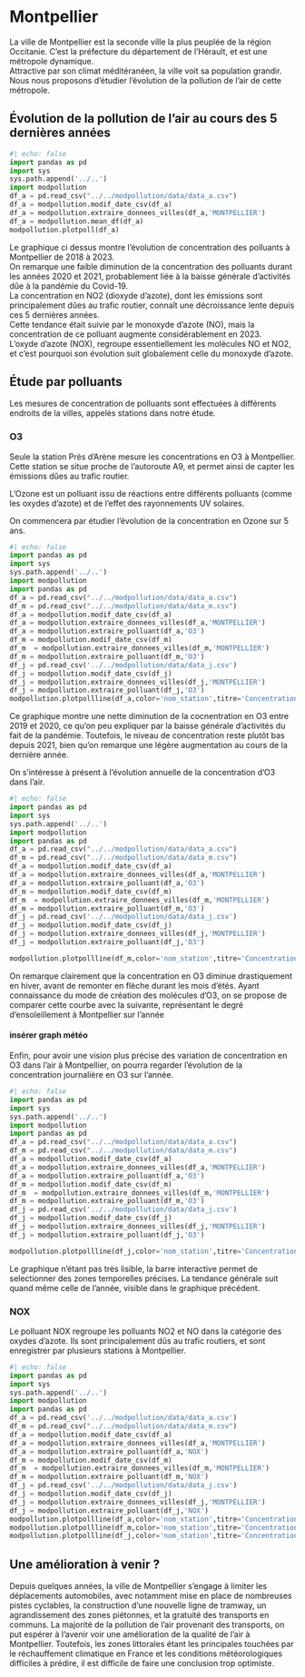 # Montpellier

La ville de Montpellier est la seconde ville la plus peuplée de la région Occitanie. C'est la préfecture du département de l'Hérault, et est une métropole dynamique.    
Attractive par son climat méditéranéen, la ville voit sa population grandir.    
Nous nous proposons d'étudier l'évolution de la pollution de l'air de cette métropole.   

## Évolution de la pollution de l'air au cours des 5 dernières années

```python
#| echo: false
import pandas as pd
import sys
sys.path.append('../..')
import modpollution
df_a = pd.read_csv("../../modpollution/data/data_a.csv")
df_a = modpollution.modif_date_csv(df_a)
df_a = modpollution.extraire_donnees_villes(df_a,'MONTPELLIER')
df_a = modpollution.mean_df(df_a)
modpollution.plotpoll(df_a)
```

Le graphique ci dessus montre l'évolution de concentration des polluants à Montpellier de 2018 à 2023.   
On remarque une faible diminution de la concentration des polluants durant les années 2020 et 2021, probablement liée à la baisse générale d'activités dûe à la pandémie du Covid-19.   
La concentration en NO2 (dioxyde d'azote), dont les émissions sont principalement dûes au trafic routier, connaît une décroissance lente depuis ces 5 dernières années.   
Cette tendance était suivie par le monoxyde d'azote (NO), mais la concentration de ce polluant augmente considérablement en 2023.   
L'oxyde d'azote (NOX), regroupe essentiellement les molécules NO et NO2, et c'est pourquoi son évolution suit globalement celle du monoxyde d'azote.    

## Étude par polluants 

Les mesures de concentration de polluants sont effectuées à différents endroits de la villes, appelés stations dans notre étude. 

### O3

Seule la station Près d'Arène mesure les concentrations en O3 à Montpellier. Cette station se situe proche de l'autoroute A9, et permet ainsi de capter les émissions dûes au trafic routier.   

L'Ozone est un polluant issu de réactions entre différents polluants (comme les oxydes d’azote) et de l’effet des rayonnements UV solaires.    

On commencera par étudier l'évolution de la concentration en Ozone sur 5 ans.

```python
#| echo: false
import pandas as pd
import sys
sys.path.append('../..')
import modpollution
import pandas as pd
df_a = pd.read_csv("../../modpollution/data/data_a.csv")
df_m = pd.read_csv("../../modpollution/data/data_m.csv")
df_a = modpollution.modif_date_csv(df_a)
df_a = modpollution.extraire_donnees_villes(df_a,'MONTPELLIER')
df_a = modpollution.extraire_polluant(df_a,'O3')
df_m = modpollution.modif_date_csv(df_m)
df_m  = modpollution.extraire_donnees_villes(df_m,'MONTPELLIER')
df_m = modpollution.extraire_polluant(df_m,'O3')
df_j = pd.read_csv('../../modpollution/data/data_j.csv')
df_j = modpollution.modif_date_csv(df_j)
df_j = modpollution.extraire_donnees_villes(df_j,'MONTPELLIER')
df_j = modpollution.extraire_polluant(df_j,'O3')
modpollution.plotpollline(df_a,color='nom_station',titre='Concentration O3 à Montpellier par station (5 dernières années)')

```

Ce graphique montre une nette diminution de la cocnentration en O3 entre 2019 et 2020, ce qu'on peu expliquer par la baisse générale d'activités du fait de la pandémie. Toutefois, le niveau de concentration reste plutôt bas depuis 2021, bien qu'on remarque une légère augmentation au cours de la dernière année.   

    
        

On s'intéresse à présent à l'évolution annuelle de la concentration d'O3 dans l'air. 

```python
#| echo: false
import pandas as pd
import sys
sys.path.append('../..')
import modpollution
import pandas as pd
df_a = pd.read_csv("../../modpollution/data/data_a.csv")
df_m = pd.read_csv("../../modpollution/data/data_m.csv")
df_a = modpollution.modif_date_csv(df_a)
df_a = modpollution.extraire_donnees_villes(df_a,'MONTPELLIER')
df_a = modpollution.extraire_polluant(df_a,'O3')
df_m = modpollution.modif_date_csv(df_m)
df_m  = modpollution.extraire_donnees_villes(df_m,'MONTPELLIER')
df_m = modpollution.extraire_polluant(df_m,'O3')
df_j = pd.read_csv('../../modpollution/data/data_j.csv')
df_j = modpollution.modif_date_csv(df_j)
df_j = modpollution.extraire_donnees_villes(df_j,'MONTPELLIER')
df_j = modpollution.extraire_polluant(df_j,'O3')

modpollution.plotpollline(df_m,color='nom_station',titre='Concentration O3 à Montpellier en 2022-2023')

```

On remarque clairement que la concentration en O3 diminue drastiquement en hiver, avant de remonter en flèche durant les mois d'étés. Ayant connaissance du mode de création des molécules d'O3, on se propose de comparer cette courbe avec la suivante, représentant le degré d'ensoleillement à Montpellier sur l'année

#### insérer graph météo


Enfin, pour avoir une vision plus précise des variation de concentration en O3 dans l'air à Montpellier, on pourra regarder l'évolution de la concentration journalière en O3 sur l'année.


```python
#| echo: false
import pandas as pd
import sys
sys.path.append('../..')
import modpollution
import pandas as pd
df_a = pd.read_csv("../../modpollution/data/data_a.csv")
df_m = pd.read_csv("../../modpollution/data/data_m.csv")
df_a = modpollution.modif_date_csv(df_a)
df_a = modpollution.extraire_donnees_villes(df_a,'MONTPELLIER')
df_a = modpollution.extraire_polluant(df_a,'O3')
df_m = modpollution.modif_date_csv(df_m)
df_m  = modpollution.extraire_donnees_villes(df_m,'MONTPELLIER')
df_m = modpollution.extraire_polluant(df_m,'O3')
df_j = pd.read_csv('../../modpollution/data/data_j.csv')
df_j = modpollution.modif_date_csv(df_j)
df_j = modpollution.extraire_donnees_villes(df_j,'MONTPELLIER')
df_j = modpollution.extraire_polluant(df_j,'O3')

modpollution.plotpollline(df_j,color='nom_station',titre='Concentration O3 à Montpellier le mois dernier')
```

Le graphique n'étant pas très lisible, la barre interactive permet de selectionner des zones temporelles précises. 
La tendance générale suit quand même celle de l'année, visible dans le graphique précédent.


### NOX

Le polluant NOX regroupe les polluants NO2 et NO dans la catégorie des oxydes d'azote. Ils sont principalement dûs au trafic routiers, et sont enregistrer par plusieurs stations à Montpellier. 

```python
#| echo: false
import pandas as pd
import sys
sys.path.append('../..')
import modpollution
import pandas as pd
df_a = pd.read_csv('../../modpollution/data/data_a.csv')
df_m = pd.read_csv("../../modpollution/data/data_m.csv")
df_a = modpollution.modif_date_csv(df_a)
df_a = modpollution.extraire_donnees_villes(df_a,'MONTPELLIER')
df_a = modpollution.extraire_polluant(df_a,'NOX')
df_m = modpollution.modif_date_csv(df_m)
df_m  = modpollution.extraire_donnees_villes(df_m,'MONTPELLIER')
df_m = modpollution.extraire_polluant(df_m,'NOX')
df_j = pd.read_csv('../../modpollution/data/data_j.csv')
df_j = modpollution.modif_date_csv(df_j)
df_j = modpollution.extraire_donnees_villes(df_j,'MONTPELLIER')
df_j = modpollution.extraire_polluant(df_j,'NOX')
modpollution.plotpollline(df_a,color='nom_station',titre='Concentration en NOX à Montpellier par station (5 dernières années)')
modpollution.plotpollline(df_m,color='nom_station',titre='Concentration en NOX à Montpellier en 2022-2023')
modpollution.plotpollline(df_j,color='nom_station',titre='Concentration en NOX à Montpellier le mois dernier')

```











## Une amélioration à venir ?

Depuis quelques années, la ville de Montpellier s'engage à limiter les déplacements automobiles, avec notamment mise en place de nombreuses pistes cyclables, la construction d'une nouvelle ligne de tramway, un agrandissement des zones piétonnes, et la gratuité des transports en communs.
La majorité de la pollution de l'air provenant des transports, on put espérer à l'avenir voir une amélioration de la qualité de l'air à Montpellier.
Toutefois, les zones littorales étant les principales touchées par le réchauffement climatique en France et les conditions météorologiques difficiles à prédire, il est difficile de faire une conclusion trop optimiste. 

